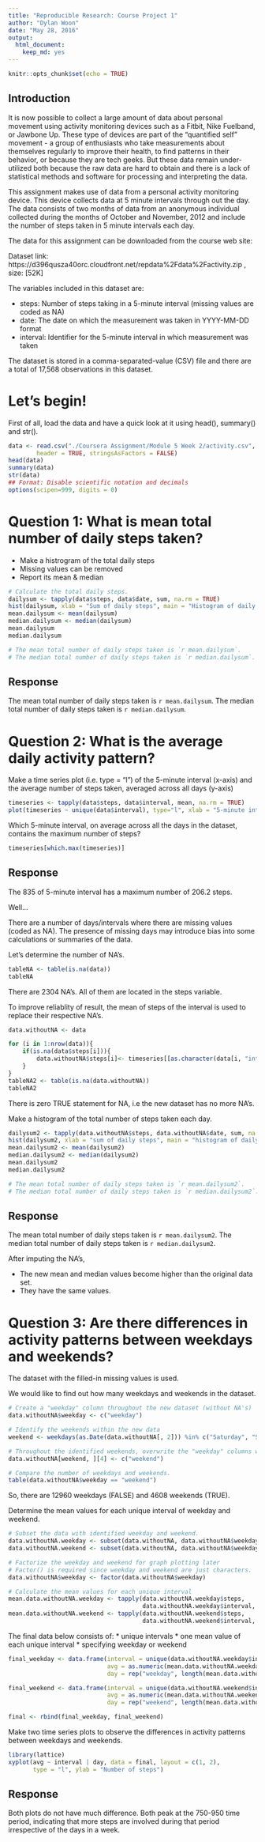 ---
title: "Reproducible Research: Course Project 1"
author: "Dylan Woon"
date: "May 28, 2016"
output: 
  html_document: 
    keep_md: yes
---

```{r setup, include=FALSE}
knitr::opts_chunk$set(echo = TRUE)
```

## Introduction

It is now possible to collect a large amount of data about personal movement using activity monitoring devices such as a Fitbit, Nike Fuelband, or Jawbone Up. These type of devices are part of the "quantified self" movement - a group of enthusiasts who take measurements about themselves regularly to improve their health, to find patterns in their behavior, or because they are tech geeks. But these data remain under-utilized both because the raw data are hard to obtain and there is a lack of statistical methods and software for processing and interpreting the data.

This assignment makes use of data from a personal activity monitoring device. This device collects data at 5 minute intervals through out the day. The data consists of two months of data from an anonymous individual collected during the months of October and November, 2012 and include the number of steps taken in 5 minute intervals each day.

The data for this assignment can be downloaded from the course web site:

Dataset link: https://d396qusza40orc.cloudfront.net/repdata%2Fdata%2Factivity.zip , size: [52K]

The variables included in this dataset are:

* steps: Number of steps taking in a 5-minute interval (missing values are coded as NA)
* date: The date on which the measurement was taken in YYYY-MM-DD format
* interval: Identifier for the 5-minute interval in which measurement was taken

The dataset is stored in a comma-separated-value (CSV) file and there are a total of 17,568 observations in this dataset.

# Let's begin! 

First of all, load the data and have a quick look at it using head(), summary() and str().

```{r}
data <- read.csv("./Coursera Assignment/Module 5 Week 2/activity.csv", 
        header = TRUE, stringsAsFactors = FALSE)
head(data)
summary(data)
str(data)
## Format: Disable scientific notation and decimals
options(scipen=999, digits = 0)
```


# Question 1: What is mean total number of daily steps taken?

* Make a histrogram of the total daily steps
* Missing values can be removed
* Report its mean & median


```{r, echo = TRUE}
# Calculate the total daily steps.
dailysum <- tapply(data$steps, data$date, sum, na.rm = TRUE)
hist(dailysum, xlab = "Sum of daily steps", main = "Histogram of daily steps")
mean.dailysum <- mean(dailysum)
median.dailysum <- median(dailysum)
mean.dailysum
median.dailysum

# The mean total number of daily steps taken is `r mean.dailysum`. 
# The median total number of daily steps taken is `r median.dailysum`.

```
## Response
The mean total number of daily steps taken is `r mean.dailysum`. 
The median total number of daily steps taken is `r median.dailysum`.


# Question 2: What is the average daily activity pattern?

Make a time series plot (i.e. type = "l") of the 5-minute interval (x-axis) and the average number of steps taken, averaged across all days (y-axis)

```{r, echo = TRUE}
timeseries <- tapply(data$steps, data$interval, mean, na.rm = TRUE)
plot(timeseries ~ unique(data$interval), type="l", xlab = "5-minute interval")
```


Which 5-minute interval, on average across all the days in the dataset, contains the maximum number of steps?

```{r, echo = TRUE}
timeseries[which.max(timeseries)]
```

## Response
The 835 of 5-minute interval has a maximum number of 206.2 steps.

Well...

There are a number of days/intervals where there are missing values (coded as NA). The presence of missing days may introduce bias into some calculations or summaries of the data. 

Let's determine the number of NA's.

```{r, echo = TRUE}
tableNA <- table(is.na(data))
tableNA
```

There are 2304 NA's. All of them are located in the steps variable.

To improve reliablity of result, the mean of steps of the interval is used to replace their respective NA's.

```{r, echo = TRUE}
data.withoutNA <- data  

for (i in 1:nrow(data)){
    if(is.na(data$steps[i])){
        data.withoutNA$steps[i]<- timeseries[[as.character(data[i, "interval"])]]
    }
}
tableNA2 <- table(is.na(data.withoutNA))
tableNA2
```

There is zero TRUE statement for NA, i.e the new dataset has no more NA's.

Make a histogram of the total number of steps taken each day.

```{r, echo = TRUE}

dailysum2 <- tapply(data.withoutNA$steps, data.withoutNA$date, sum, na.rm = TRUE)
hist(dailysum2, xlab = "sum of daily steps", main = "histogram of daily steps")
mean.dailysum2 <- mean(dailysum2)
median.dailysum2 <- median(dailysum2)
mean.dailysum2
median.dailysum2

# The mean total number of daily steps taken is `r mean.dailysum2`. 
# The median total number of daily steps taken is `r median.dailysum2`.)
```

## Response
The mean total number of daily steps taken is `r mean.dailysum2`. The median total number of daily steps taken is `r median.dailysum2`.

After imputing the NA's,

* The new mean and median values become higher than the original data set.
* They have the same values.


# Question 3: Are there differences in activity patterns between weekdays and weekends?

The dataset with the filled-in missing values is used.

We would like to find out how many weekdays and weekends in the dataset.

```{r, echo = TRUE}
# Create a "weekday" column throughout the new dataset (without NA's)
data.withoutNA$weekday <- c("weekday")

# Identify the weekends within the new data
weekend <- weekdays(as.Date(data.withoutNA[, 2])) %in% c("Saturday", "Sunday")

# Throughout the identified weekends, overwrite the "weekday" columns with "weekend"  
data.withoutNA[weekend, ][4] <- c("weekend")

# Compare the number of weekdays and weekends.
table(data.withoutNA$weekday == "weekend")
```

So, there are 12960 weekdays (FALSE) and 4608 weekends (TRUE).

Determine the mean values for each unique interval of weekday and weekend.

```{r, echo = TRUE}
# Subset the data with identified weekday and weekend.
data.withoutNA.weekday <- subset(data.withoutNA, data.withoutNA$weekday == "weekday")
data.withoutNA.weekend <- subset(data.withoutNA, data.withoutNA$weekday == "weekend")

# Factorize the weekday and weekend for graph plotting later
# Factor() is required since weekday and weekend are just characters.
data.withoutNA$weekday <- factor(data.withoutNA$weekday)

# Calculate the mean values for each unique interval
mean.data.withoutNA.weekday <- tapply(data.withoutNA.weekday$steps, 
                                      data.withoutNA.weekday$interval, mean)
mean.data.withoutNA.weekend <- tapply(data.withoutNA.weekend$steps, 
                                      data.withoutNA.weekend$interval, mean)
```

The final data below consists of: 
* unique intervals
* one mean value of each unique interval
* specifying weekday or weekend


```{r, echo = TRUE}
final_weekday <- data.frame(interval = unique(data.withoutNA.weekday$interval),
                            avg = as.numeric(mean.data.withoutNA.weekday), 
                            day = rep("weekday", length(mean.data.withoutNA.weekday)))

final_weekend <- data.frame(interval = unique(data.withoutNA.weekend$interval),
                            avg = as.numeric(mean.data.withoutNA.weekend),
                            day = rep("weekend", length(mean.data.withoutNA.weekend)))

final <- rbind(final_weekday, final_weekend)
```

Make two time series plots to observe the differences in activity patterns between weekdays and weekends.

```{r, echo = TRUE}
library(lattice)
xyplot(avg ~ interval | day, data = final, layout = c(1, 2),
       type = "l", ylab = "Number of steps")
```

## Response
Both plots do not have much difference. Both peak at the 750-950 time period, indicating that more steps are involved during that period irrespective of the days in a week.
